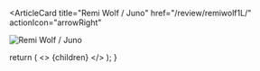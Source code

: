 <ArticleCard
  title="Remi Wolf / Juno"
  href="/review/remiwolf1L/"
  actionIcon="arrowRight"
>

![Remi Wolf / Juno](../../images/cd/remiwolf1L.jpg)

</ArticleCard>

  return (
    <>
      {children}
    </>
  );
}